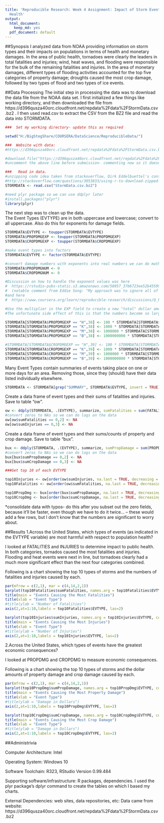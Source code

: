 ```yaml
---
title: 'Reproducible Research: Week 4 Assignment: Impact of Storm Events on Public
  Health'
output:
  html_document:
    keep_md: yes
  pdf_document: default
---
```

##Synopsis
I analyzed data from NOAA providing information on storm types and their impacts on populations in terms of health and monetary damages.  In the area of public health, tornadoes were clearly the leaders in total fatalities and injuries; wind, heat waves, and flooding were responsible for the bulk of the remaining fatalities and injuries.  In the area of monetary damages, different types of flooding activities accounted for the top five categories of property damage; droughts caused the most crop damage, followed by two types of flood and two types of ice events.  

##Data Processing
The initial step in processing the data was to download the data file from the NOAA data set.  I first initialized a few things like working directory, and then downloaded the file from https://d396qusza40orc.cloudfront.net/repdata%2Fdata%2FStormData.csv.bz2 .  I then used read.csv to extract the CSV from the BZ2 file and read the data into STORMDATA.

```r
###  Set my working directory- update this as required

setwd("H:/BigStegShare/COURSERA/DataScience/ReproducibleData/")

###  Website with data:
#https://d396qusza40orc.cloudfront.net/repdata%2Fdata%2FStormData.csv.bz2

#download.file("https://d396qusza40orc.cloudfront.net/repdata%2Fdata%2FStormData.csv.bz2","StormData.csv.bz2")
#uncomment the above line before submission- commenting now so it doesn't redownload every time I save

###   Read in data.
#unzipping code idea taken from stackoverflow, Dirk Eddelbuettel's contribution
#http://stackoverflow.com/questions/3053833/using-r-to-download-zipped-data-file-extract-and-import-data
STORMDATA <- read.csv("StormData.csv.bz2")

#need plyr package so we can use ddplyr later
#install.packages("plyr")
library(plyr)

```

The next step was to clean up the data.  
The Event Types (EVTYPE) are in both uppercase and lowercase; convert to all uppercase.  Also do this for exponents for damage fields.

```r
STORMDATA$EVTYPE <- toupper(STORMDATA$EVTYPE)
STORMDATA$PROPDMGEXP <- toupper(STORMDATA$PROPDMGEXP)
STORMDATA$CROPDMGEXP <- toupper(STORMDATA$CROPDMGEXP)

#make event types into factors
STORMDATA$EVTYPE <- factor(STORMDATA$EVTYPE)

#convert damage numbers with exponents into real numbers we can do math on.  Do this by creating a new column in which we'll do the math, so we leave the original data intact.  Initially populate with the identity 1.
STORMDATA$PROPDMGNUM <- 0
STORMDATA$CROPDMGNUM <- 0

#Discussion on how to handle the exponent values was here
#  https://rstudio-pubs-static.s3.amazonaws.com/58957_37b6723ee52b455990e149edde45e5b6.html
#  (notable comment from Eddie Song: "My approach was to ignore all of them because these amounts are negligible when we are talking about sums that go into the billions.")
#and here
#  https://www.coursera.org/learn/reproducible-research/discussions/Q_hWkPXxEeWPyw7tSN6RVw

#Use the multiplier in the EXP field to create a new "total" dollar amount representing damamges for both PROPDMG and CROPDMG.  This data goes into new columns PROPDMGNUM and CROPDMGNUM.
#The unfortunate side effect of this is that the numbers become so large that they are represented in exponents, which can be difficult to interpret.

STORMDATA[STORMDATA$PROPDMGEXP == "H",38] <- 100 * STORMDATA[STORMDATA$PROPDMGEXP == "H", 25]
STORMDATA[STORMDATA$PROPDMGEXP == "K",38] <- 1000 * STORMDATA[STORMDATA$PROPDMGEXP == "K", 25]
STORMDATA[STORMDATA$PROPDMGEXP == "M",38] <- 1000000 * STORMDATA[STORMDATA$PROPDMGEXP == "M", 25]
STORMDATA[STORMDATA$PROPDMGEXP == "B",38] <- 1000000000 * STORMDATA[STORMDATA$PROPDMGEXP == "B", 25]

#STORMDATA[STORMDATA$CROPDMGEXP == "H",39] <- 100 * STORMDATA[STORMDATA$CROPDMGEXP == "H", 27]
STORMDATA[STORMDATA$CROPDMGEXP == "K",39] <- 1000 * STORMDATA[STORMDATA$CROPDMGEXP == "K", 27]
STORMDATA[STORMDATA$CROPDMGEXP == "M",39] <- 1000000 * STORMDATA[STORMDATA$CROPDMGEXP == "M", 27]
STORMDATA[STORMDATA$CROPDMGEXP == "B",39] <- 1000000000 * STORMDATA[STORMDATA$CROPDMGEXP == "B", 27]

```


Many Event Types contain summaries of events taking place on one or more days for an area.  Removing those, since they (should) have their data listed individually elsewhere.

```r
STORMDATA <- STORMDATA[grep("SUMMARY", STORMDATA$EVTYPE, invert = TRUE),]
```

Create a data frame of event types and their sums of fatalities and injuries. Save to table "ow".

```r
ow <- ddply(STORMDATA, .(EVTYPE), summarize, sumFatalities = sum(FATALITIES), sumInjuries = sum(INJURIES))
#convert zeros to NAs so we can do logs on the data
ow[ow$sumFatalities == 0,2] <- NA
ow[ow$sumInjuries == 0,3] <- NA
```

Create a data frame of event types and their sums/counts of property and crop damage.  Save to table "bux".

```r
bux <- ddply(STORMDATA, .(EVTYPE), summarize, sumPropDamage = sum(PROPDMGNUM), sumCropDamage = sum(CROPDMGNUM))
#convert zeros to NAs so we can do logs on the data
bux[bux$sumPropDamage == 0,2] <- NA
bux[bux$sumCropDamage == 0,3] <- NA

###Get top 10 of each EVTYPE

top10Injuries <- ow[order(ow$sumInjuries, na.last = TRUE, decreasing = TRUE)[1:10],]
top10Fatalities <- ow[order(ow$sumFatalities, na.last = TRUE, decreasing = TRUE)[1:10],]

top10PropDmg <- bux[order(bux$sumPropDamage, na.last = TRUE, decreasing = TRUE)[1:10],]
top10CropDmg <- bux[order(bux$sumCropDamage, na.last = TRUE, decreasing = TRUE)[1:10],]
```

*consolidate data with typos- do this after you subset out the zero fields, because it'll be faster, even though we have to do it twice...
-- these would add a few rows, but I don't know that the numbers are significant to worry about.  

##Results
1.Across the United States, which types of events (as indicated in the EVTYPE variable) are most harmful with respect to population health?

I looked at FATALITIES and INJURIES to determine impact to public health.  In both categories, tornados caused the most fatalities and injuries.  Flooding and heat events were next in line, but tornadoes clearly had a much more significant effect than the next four categories combined.  

Following is a chart showing the top 10 types of storms and the numbers of fatalities and injuries caused by each.

```r
par(mfrow = c(2,1), mar = c(4,14,2,1))
barplot(top10Fatalities$sumFatalities, names.arg = top10Fatalities$EVTYPE, col = "blue", yaxt="n", horiz = TRUE)
title(main = "Events Causing the Most Fatalities")
title(xlab = "Event Type")
#title(ylab = "Number of Fatalities")
axis(2,at=1:10,labels = top10Fatalities$EVTYPE, las=2)

barplot(top10Injuries$sumInjuries, names.arg = top10Injuries$EVTYPE, col = "green", yaxt="n", horiz = TRUE)
title(main = "Events Causing the Most Injuries")
title(xlab = "Event Type")
#title(ylab = "Number of Injuries")
axis(2,at=1:10,labels = top10Injuries$EVTYPE, las=2)
```

2.Across the United States, which types of events have the greatest economic consequences?

I looked at PROPDMG and CROPDMG to measure economic consequences.  

Following is a chart showing the top 10 types of storms and the dollar amounts of property damage and crop damage caused by each.

```r
par(mfrow = c(2,1), mar = c(4,14,2,1))
barplot(top10PropDmg$sumPropDamage, names.arg = top10PropDmg$EVTYPE, col = "blue", yaxt="n", horiz = TRUE)
title(main = "Events Causing the Most Property Damage")
title(xlab = "Event Type")
#title(ylab = "Damage in Dollars")
axis(2,at=1:10,labels = top10PropDmg$EVTYPE, las=2)

barplot(top10CropDmg$sumCropDamage, names.arg = top10CropDmg$EVTYPE, col = "green", yaxt="n", horiz = TRUE)
title(main = "Events Causing the Most Crop Damage")
title(xlab = "Event Type")
#title(ylab = "Damage in Dollars")
axis(2,at=1:10,labels = top10CropDmg$EVTYPE, las=2)

```

##Administrivia

Computer Architecture: Intel

Operating System: Windows 10

Software Toolchain: R323, RStudio Version 0.99.484

Supporting software/infrastructure: R packages, dependencies.  I used the plyr package's dplyr command to create the tables on which I based my charts.

External Dependencies: web sites, data repositories, etc: Data came from website: https://d396qusza40orc.cloudfront.net/repdata%2Fdata%2FStormData.csv.bz2
